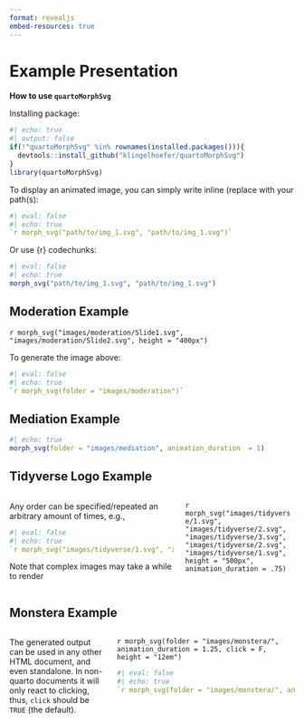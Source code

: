 ```yaml
---
format: revealjs
embed-resources: true
---
```


# Example Presentation

**How to use `quartoMorphSvg`**

Installing package:

```r
#| echo: true
#| output: false
if(!"quartoMorphSvg" %in% rownames(installed.packages())){
  devtools::install_github("klingelhoefer/quartoMorphSvg")
}
library(quartoMorphSvg)
```

To display an animated image, you can simply write inline (replace with your path(s):

```r
#| eval: false
#| echo: true
`r morph_svg("path/to/img_1.svg", "path/to/img_1.svg")` 
```

Or use {r} codechunks:
```r
#| eval: false
#| echo: true
morph_svg("path/to/img_1.svg", "path/to/img_1.svg")
```


## Moderation Example

`r morph_svg("images/moderation/Slide1.svg", "images/moderation/Slide2.svg", height = "400px")`

To generate the image above:

```r
#| eval: false
#| echo: true
`r morph_svg(folder = "images/moderation")`
```

## Mediation Example

```r
#| echo: true
morph_svg(folder = "images/mediation", animation_duration  = 1)
```

## Tidyverse Logo Example

::: columns
::: {.column width="60%"}
Any order can be specified/repeated an arbitrary amount of times, e.g.,

```r
#| eval: false
#| echo: true
`r morph_svg("images/tidyverse/1.svg", "images/tidyverse/2.svg", "images/tidyverse/3.svg", "images/tidyverse/2.svg", "images/tidyverse/1.svg", height = "500px")`
```

Note that complex images may take a while to render
:::

::: {.column width="40%"}
`r morph_svg("images/tidyverse/1.svg", "images/tidyverse/2.svg", "images/tidyverse/3.svg", "images/tidyverse/2.svg", "images/tidyverse/1.svg", height = "500px", animation_duration = .75)`
:::
:::

## Monstera Example

::: columns
::: {.column width="35%"}
The generated output can be used in any other HTML document, and even standalone. In non-quarto documents it will only react to clicking, thus, `click` should be `TRUE` (the default).
:::
::: {.column width="65%"}
`r morph_svg(folder = "images/monstera/", animation_duration = 1.25, click = F, height = "12em")`
```r
#| eval: false
#| echo: true
`r morph_svg(folder = "images/monstera/", animation_duration = 1.25, click = F, height = "14em")`
```
:::
:::





